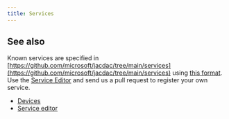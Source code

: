 ---
title: Services
---

<ServiceCatalog />

## See also

Known services are specified in [https://github.com/microsoft/jacdac/tree/main/services](https://github.com/microsoft/jacdac/tree/main/services)
using [this format](https://github.com/microsoft/jacdac/tree/main/spectool). 
Use the [Service Editor](/tools/service-editor/) and send us a pull request 
to register your own service.

* [Devices](/devices/)
* [Service editor](/tools/service-editor/)